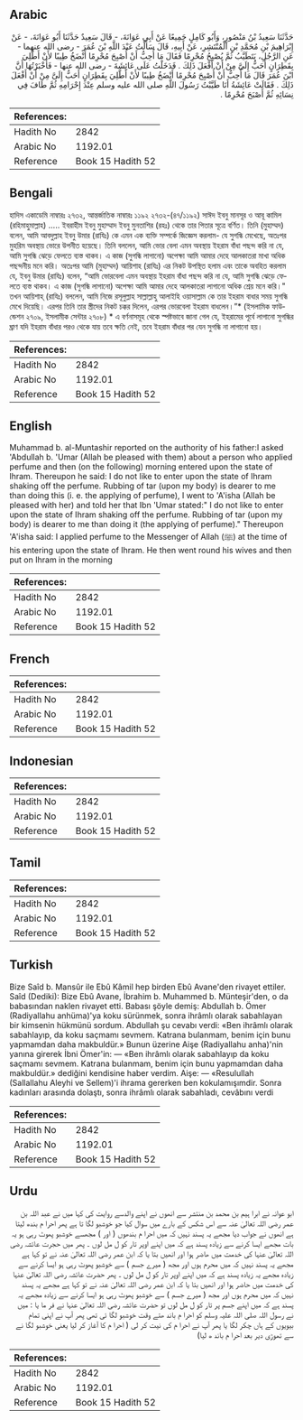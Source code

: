 ## Arabic


<div dir="rtl" lang="ar" style={{fontSize:'larger',backgroundColor:'#f8f9fa',padding:20}}>
حَدَّثَنَا سَعِيدُ بْنُ مَنْصُورٍ، وَأَبُو كَامِلٍ جَمِيعًا عَنْ أَبِي عَوَانَةَ، - قَالَ سَعِيدٌ حَدَّثَنَا أَبُو عَوَانَةَ، - عَنْ إِبْرَاهِيمَ بْنِ مُحَمَّدِ بْنِ الْمُنْتَشِرِ، عَنْ أَبِيهِ، قَالَ سَأَلْتُ عَبْدَ اللَّهِ بْنَ عُمَرَ - رضى الله عنهما - عَنِ الرَّجُلِ، يَتَطَيَّبُ ثُمَّ يُصْبِحُ مُحْرِمًا فَقَالَ مَا أُحِبُّ أَنْ أُصْبِحَ مُحْرِمًا أَنْضَخُ طِيبًا لأَنْ أَطَّلِيَ بِقَطِرَانٍ أَحَبُّ إِلَىَّ مِنْ أَنْ أَفْعَلَ ذَلِكَ ‏.‏ فَدَخَلْتُ عَلَى عَائِشَةَ - رضى الله عنها - فَأَخْبَرْتُهَا أَنَّ ابْنَ عُمَرَ قَالَ مَا أُحِبُّ أَنْ أُصْبِحَ مُحْرِمًا أَنْضَخُ طِيبًا لأَنْ أَطَّلِيَ بِقَطِرَانٍ أَحَبُّ إِلَىَّ مِنْ أَنْ أَفْعَلَ ذَلِكَ ‏.‏ فَقَالَتْ عَائِشَةُ أَنَا طَيَّبْتُ رَسُولَ اللَّهِ صلى الله عليه وسلم عِنْدَ إِحْرَامِهِ ثُمَّ طَافَ فِي نِسَائِهِ ثُمَّ أَصْبَحَ مُحْرِمًا ‏.‏
</div>
<div style={{backgroundColor:'#f8f9fa',padding:20, marginBottom: 10}}><table> <thead> <tr> <th>References:</th> <th></th> </tr> </thead> <tbody><tr><td>Hadith No</td><td>2842</td></tr><tr><td>Arabic No</td><td>1192.01</td></tr><tr><td>Reference</td><td>Book 15 Hadith 52</td></tr></tbody></table></div>

## Bengali


<div dir="ltr" lang="bn" style={{fontSize:'larger',backgroundColor:'#f8f9fa',padding:20}}>
হাদিস একাডেমি নাম্বারঃ ২৭৩২, আন্তর্জাতিক নাম্বারঃ ১১৯২ ২৭৩২-(৪৭/১১৯২) সাঈদ ইবনু মানসূর ও আবূ কামিল (রহিমাহুমাল্লাহ) ..... ইবরাহীম ইবনু মুহাম্মাদ ইবনু মুনতাশির (রহঃ) থেকে তার পিতার সূত্রে বর্ণিত। তিনি (মুহাম্মদ) বলেন, আমি আবদুল্লাহ ইবনু উমার (রাযিঃ) কে এমন এক ব্যক্তি সম্পর্কে জিজ্ঞেস করলাম- যে সুগন্ধি মেখেছে, অতঃপর মুহরিম অবস্থায় ভোরে উপনীত হয়েছে। তিনি বললেন, আমি ভোর বেলা এমন অবস্থায় ইহরাম বাঁধা পছন্দ করি না যে, আমি সুগন্ধি ঝেড়ে ফেলতে ব্যস্ত থাকব। এ কাজ (সুগন্ধি লাগানো) অপেক্ষা আমি আমার দেহে আলকাতরা মাখা অধিক পছন্দনীয় মনে করি। অতঃপর আমি (মুহাম্মদ) আয়িশাহ (রাযিঃ) এর নিকট উপস্থিত হলাম এবং তাকে অবহিত করলাম যে, ইবনু উমার (রাযিঃ) বলেন, “আমি ভোরবেলা এমন অবস্থায় ইহরাম বাঁধা পছন্দ করি না যে, আমি সুগন্ধি ঝেড়ে ফেলতে ব্যস্ত থাকব। এ কাজ (সুগন্ধি লাগানো) অপেক্ষা আমি আমার দেহে আলকাতরা লাগানো অধিক শ্রেয় মনে করি।" তখন আয়িশাহ্ (রাযিঃ) বললেন, আমি নিজে রসূলুল্লাহ সাল্লাল্লাহু আলাইহি ওয়াসাল্লাম কে তার ইহরাম বাধার সময় সুগন্ধি মেখে দিয়েছি। এরপর তিনি তার স্ত্রীদের নিকট চক্কর দিলেন, এরপর ভোরবেলা ইহরাম বাধলেন।”* (ইসলামিক ফাউন্ডেশন ২৭০৯, ইসলামীক সেন্টার ২৭০৮) * এ বর্ণনাসমূহ থেকে স্পষ্টভাবে জানা গেল যে, ইহরামের পূর্বে লাগানো সুগন্ধির ঘ্রাণ যদি ইহরাম বাঁধার পরও থেকে যায় তবে ক্ষতি নেই, তবে ইহরাম বাঁধার পর যেন সুগন্ধি না লাগানো হয়।
</div>
<div style={{backgroundColor:'#f8f9fa',padding:20, marginBottom: 10}}><table> <thead> <tr> <th>References:</th> <th></th> </tr> </thead> <tbody><tr><td>Hadith No</td><td>2842</td></tr><tr><td>Arabic No</td><td>1192.01</td></tr><tr><td>Reference</td><td>Book 15 Hadith 52</td></tr></tbody></table></div>

## English


<div dir="ltr" lang="en" style={{fontSize:'larger',backgroundColor:'#f8f9fa',padding:20}}>
Muhammad b. al-Muntashir reported on the authority of his father:I asked 'Abdullah b. 'Umar (Allah be pleased with them) about a person who applied perfume and then (on the following) morning entered upon the state of lhram. Thereupon he said: I do not like to enter upon the state of Ihram shaking off the perfume. Rubbing of tar (upon my body) is dearer to me than doing this (i. e. the applying of perfume), I went to 'A'isha (Allah be pleased with her) and told her that Ibn 'Umar stated:" I do not like to enter upon the state of Ihram shaking off the perfume. Rubbing of tar (upon my body) is dearer to me than doing it (the applying of perfume)." Thereupon 'A'isha said: I applied perfume to the Messenger of Allah (ﷺ) at the time of his entering upon the state of Ihram. He then went round his wives and then put on Ihram in the morning
</div>
<div style={{backgroundColor:'#f8f9fa',padding:20, marginBottom: 10}}><table> <thead> <tr> <th>References:</th> <th></th> </tr> </thead> <tbody><tr><td>Hadith No</td><td>2842</td></tr><tr><td>Arabic No</td><td>1192.01</td></tr><tr><td>Reference</td><td>Book 15 Hadith 52</td></tr></tbody></table></div>

## French


<div dir="ltr" lang="fr" style={{fontSize:'larger',backgroundColor:'#f8f9fa',padding:20}}>

</div>
<div style={{backgroundColor:'#f8f9fa',padding:20, marginBottom: 10}}><table> <thead> <tr> <th>References:</th> <th></th> </tr> </thead> <tbody><tr><td>Hadith No</td><td>2842</td></tr><tr><td>Arabic No</td><td>1192.01</td></tr><tr><td>Reference</td><td>Book 15 Hadith 52</td></tr></tbody></table></div>

## Indonesian


<div dir="ltr" lang="id" style={{fontSize:'larger',backgroundColor:'#f8f9fa',padding:20}}>

</div>
<div style={{backgroundColor:'#f8f9fa',padding:20, marginBottom: 10}}><table> <thead> <tr> <th>References:</th> <th></th> </tr> </thead> <tbody><tr><td>Hadith No</td><td>2842</td></tr><tr><td>Arabic No</td><td>1192.01</td></tr><tr><td>Reference</td><td>Book 15 Hadith 52</td></tr></tbody></table></div>

## Tamil


<div dir="ltr" lang="ta" style={{fontSize:'larger',backgroundColor:'#f8f9fa',padding:20}}>

</div>
<div style={{backgroundColor:'#f8f9fa',padding:20, marginBottom: 10}}><table> <thead> <tr> <th>References:</th> <th></th> </tr> </thead> <tbody><tr><td>Hadith No</td><td>2842</td></tr><tr><td>Arabic No</td><td>1192.01</td></tr><tr><td>Reference</td><td>Book 15 Hadith 52</td></tr></tbody></table></div>

## Turkish


<div dir="ltr" lang="tr" style={{fontSize:'larger',backgroundColor:'#f8f9fa',padding:20}}>
Bize Saîd b. Mansûr ile Ebû Kâmil hep birden Ebû Avane'den rivayet ettiler. Saîd (Dediki): Bize Ebû Avane, İbrahim b. Muhammed b. Münteşir'den, o da babasından naklen rivayet etti. Babası şöyle demiş: Abdullah b. Ömer (Radiyallahu anhüma)'ya koku sürünmek, sonra ihrâmlı olarak sabahlayan bir kimsenin hükmünü sordum. Abdullah şu cevabı verdi: «Ben ihrâmlı olarak sabahlayıp, da koku saçmamı sevmem. Katrana bulanmam, benim için bunu yapmamdan daha makbuldür.» Bunun üzerine Aişe (Radiyallahu anha)'nin yanına girerek İbni Ömer'in: — «Ben ihrâmlı olarak sabahlayıp da koku saçmamı sevmem. Katrana bulanmam, benim için bunu yapmamdan daha makbuldür.» dediğini kendisine haber verdim. Aişe: — «Resulullah (Sallallahu Aleyhi ve Sellem)'i ihrama gererken ben kokulamışımdir. Sonra kadınları arasında dolaştı, sonra ihrâmlı olarak sabahladı, cevâbını verdi
</div>
<div style={{backgroundColor:'#f8f9fa',padding:20, marginBottom: 10}}><table> <thead> <tr> <th>References:</th> <th></th> </tr> </thead> <tbody><tr><td>Hadith No</td><td>2842</td></tr><tr><td>Arabic No</td><td>1192.01</td></tr><tr><td>Reference</td><td>Book 15 Hadith 52</td></tr></tbody></table></div>

## Urdu


<div dir="rtl" lang="ur" style={{fontSize:'larger',backgroundColor:'#f8f9fa',padding:20}}>
ابو عوانہ نے ابرا ہیم بن محمد بن منتشر سے انھوں نے اپنے والدسے روایت کی کہا میں نے عبد اللہ بن عمر رضی اللہ تعالیٰ عنہ سے اس شکس کے بارے میں سوال کیا جو خوشبو لگا تا ہے پھر احرا م بندھ لیتا ہے انھوں نے جواب دیا مجھے یہ پسند نہیں کہ میں احرا م بندھوں ( اور ) مجھسے خوشبو پھوٹ رہی ہو یہ بات مجھے ایسا کرنے سے زیادہ پسند ہے کہ میں اپنے اوپر تار کو ل مل لوں ۔ پھر میں حجرت عائشہ رضی اللہ تعالیٰ عنہا کی خدمت میں ھاضر ہوا اور انھیں بتا یا کہ ابن عمر رضی اللہ تعالیٰ عنہ نے تو کہا ہے مجھے یہ پسند نہیں کہ میں محرم ہوں اور مجھ ( میرے جسم ) سے خوشبو پھوٹ رہی ہو ایسا کرنے سے زیادہ مجھے یہ زیادہ پسند ہے کہ میں اپنے اوپر تار کو ل مل لوں ۔ پھر حضرت عائشہ رضی اللہ تعالیٰ عنہا کی خدمت میں حاضر ہوا اور انھیں بتا یا کہ ابن عمر رضی اللہ تعالیٰ عنہ نے تو کہا ہے مجھے یہ پسند نہیں کہ میں محرم ہوں اور مجھ ( میرے جسم ) سے خوشبو پھوٹ رہی ہو ایسا کرنے سے زیادہ مجھے یہ پسند ہے کہ میں اپنے جسم پر تار کو ل مل لوں تو حضرت عائشہ رضی اللہ تعالیٰ عنہا نے فر ما یا : میں نے رسول اللہ صلی اللہ علیہ وسلم کو احرا م باند ھتے وقت خوشبو لگا ئی تھی پھر آپ نے اپنی تمام بیویوں کے ہاں چکر لگا یا پھر آپ نے احرا م کی نیت کر لی ( احرا م کا آغاز کر لیا یعنی خوشبو لگا نے سے تھوڑی دیر بعد احرا م باند ھ لیا)
</div>
<div style={{backgroundColor:'#f8f9fa',padding:20, marginBottom: 10}}><table> <thead> <tr> <th>References:</th> <th></th> </tr> </thead> <tbody><tr><td>Hadith No</td><td>2842</td></tr><tr><td>Arabic No</td><td>1192.01</td></tr><tr><td>Reference</td><td>Book 15 Hadith 52</td></tr></tbody></table></div>